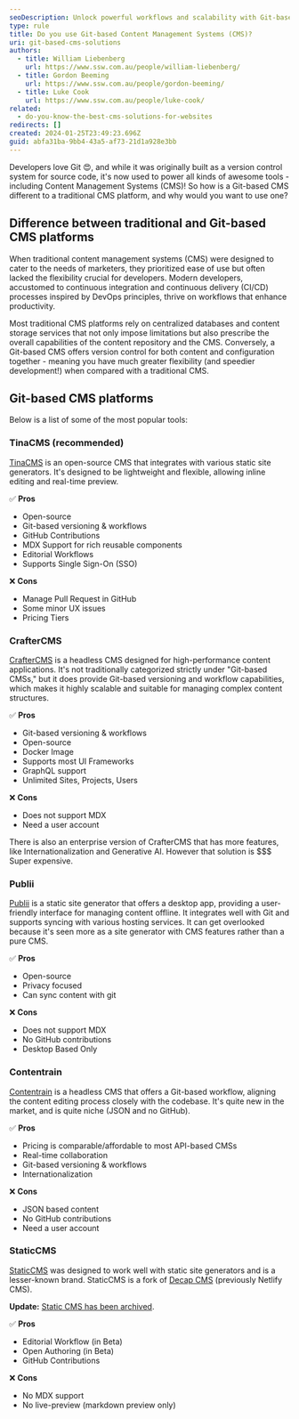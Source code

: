 ```yaml
---
seoDescription: Unlock powerful workflows and scalability with Git-based CMS solutions like TinaCMS, CrafterCMS, Publii, Contentrain, or StaticCMS - perfect for developers seeking flexible content management.
type: rule
title: Do you use Git-based Content Management Systems (CMS)?
uri: git-based-cms-solutions
authors:
  - title: William Liebenberg
    url: https://www.ssw.com.au/people/william-liebenberg/
  - title: Gordon Beeming
    url: https://www.ssw.com.au/people/gordon-beeming/
  - title: Luke Cook
    url: https://www.ssw.com.au/people/luke-cook/
related:
  - do-you-know-the-best-cms-solutions-for-websites
redirects: []
created: 2024-01-25T23:49:23.696Z
guid: abfa31ba-9bb4-43a5-af73-21d1a928e3bb
---
```


Developers love Git 😍, and while it was originally built as a version control system for source code, it's now used to power all kinds of awesome tools - including Content Management Systems (CMS)! So how is a Git-based CMS different to a traditional CMS platform, and why would you want to use one?
<youtubeEmbed url="https://www.youtube.com/watch?v=yYJc6dK7Xc8" description="Video: Git-based Content Management Systems | Gordon Beeming | SSW Rules (4 min)" />

## Difference between traditional and Git-based CMS platforms

When traditional content management systems (CMS) were designed to cater to the needs of marketers, they prioritized ease of use but often lacked the flexibility crucial for developers. Modern developers, accustomed to continuous integration and continuous delivery (CI/CD) processes inspired by DevOps principles, thrive on workflows that enhance productivity.

Most traditional CMS platforms rely on centralized databases and content storage services that not only impose limitations but also prescribe the overall capabilities of the content repository and the CMS. Conversely, a Git-based CMS offers version control for both content and configuration together - meaning you have much greater flexibility (and speedier development!) when compared with a traditional CMS.

## Git-based CMS platforms

Below is a list of some of the most popular tools:

### TinaCMS (recommended)

[TinaCMS](https://tina.io/) is an open-source CMS that integrates with various static site generators. It's designed to be lightweight and flexible, allowing inline editing and real-time preview.

✅ **Pros**

* Open-source
* Git-based versioning & workflows
* GitHub Contributions
* MDX Support for rich reusable components
* Editorial Workflows
* Supports Single Sign-On (SSO)

❌ **Cons**

* Manage Pull Request in GitHub
* Some minor UX issues
* Pricing Tiers

### CrafterCMS

[CrafterCMS](https://craftercms.org/) is a headless CMS designed for high-performance content applications. It's not traditionally categorized strictly under "Git-based CMSs," but it does provide Git-based versioning and workflow capabilities, which makes it highly scalable and suitable for managing complex content structures.

✅ **Pros**

* Git-based versioning & workflows
* Open-source
* Docker Image
* Supports most UI Frameworks
* GraphQL support
* Unlimited Sites, Projects, Users

❌ **Cons**

* Does not support MDX
* Need a user account

There is also an enterprise version of CrafterCMS that has more features, like Internationalization and Generative AI. However that solution is $$$ Super expensive.

### Publii

[Publii](https://getpublii.com/) is a static site generator that offers a desktop app, providing a user-friendly interface for managing content offline. It integrates well with Git and supports syncing with various hosting services. It can get overlooked because it's seen more as a site generator with CMS features rather than a pure CMS.

✅ **Pros**

* Open-source
* Privacy focused
* Can sync content with git

❌ **Cons**

* Does not support MDX
* No GitHub contributions
* Desktop Based Only

### Contentrain

[Contentrain](https://contentrain.io/) is a headless CMS that offers a Git-based workflow, aligning the content editing process closely with the codebase. It's quite new in the market, and is quite niche (JSON and no GitHub).

✅ **Pros**

* Pricing is comparable/affordable to most API-based CMSs
* Real-time collaboration
* Git-based versioning & workflows
* Internationalization

❌ **Cons**

* JSON based content
* No GitHub contributions
* Need a user account

### StaticCMS

[StaticCMS](https://staticjscms.netlify.app) was designed to work well with static site generators and is a lesser-known brand. StaticCMS is a fork of [Decap CMS](https://decapcms.org/) (previously Netlify CMS).

**Update:** [Static CMS has been archived](https://github.com/StaticJsCMS/static-cms).

✅ **Pros**

* Editorial Workflow (in Beta)
* Open Authoring (in Beta)
* GitHub Contributions

❌ **Cons**

* No MDX support
* No live-preview (markdown preview only)